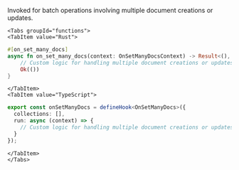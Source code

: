 Invoked for batch operations involving multiple document creations or updates.


```mdx-code-block
<Tabs groupId="functions">
<TabItem value="Rust">
```

```rust
#[on_set_many_docs]
async fn on_set_many_docs(context: OnSetManyDocsContext) -> Result<(), String> {
    // Custom logic for handling multiple document creations or updates
    Ok(())
}
```

```mdx-code-block
</TabItem>
<TabItem value="TypeScript">
```

```typescript
export const onSetManyDocs = defineHook<OnSetManyDocs>({
  collections: [],
  run: async (context) => {
    // Custom logic for handling multiple document creations or updates
  }
});
```

```mdx-code-block
</TabItem>
</Tabs>
```
